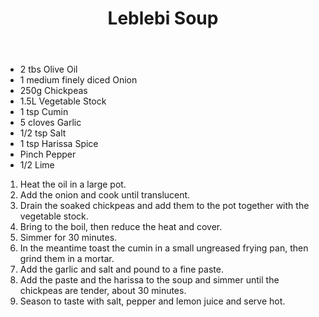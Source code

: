﻿---
title: Leblebi Soup
slug: leblebi
type: lunch
difficulty: easy
category: greek
image: images/leblebi.png
---

<RecipeLayout>

- 2 tbs Olive Oil
- 1 medium finely diced Onion
- 250g Chickpeas
- 1.5L Vegetable Stock
- 1 tsp Cumin
- 5 cloves Garlic
- 1/2 tsp Salt
- 1 tsp Harissa Spice
- Pinch Pepper
- 1/2 Lime

1. Heat the oil in a large pot.
1. Add the onion and cook until translucent.
1. Drain the soaked chickpeas and add them to the pot together with the vegetable stock.
1. Bring to the boil, then reduce the heat and cover.
1. Simmer for 30 minutes.
1. In the meantime toast the cumin in a small ungreased frying pan, then grind them in a mortar.
1. Add the garlic and salt and pound to a fine paste.
1. Add the paste and the harissa to the soup and simmer until the chickpeas are tender, about 30 minutes.
1. Season to taste with salt, pepper and lemon juice and serve hot.

</RecipeLayout>
